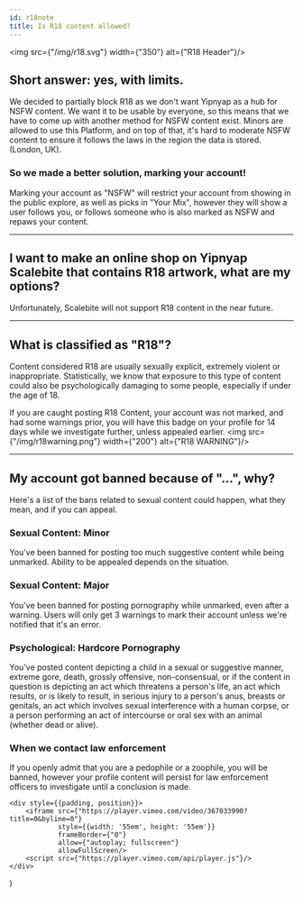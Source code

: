 ```yaml
---
id: r18note
title: Is R18 content allowed?
---
```


<img src={"/img/r18.svg"} width={"350"} alt={"R18 Header"}/>

## Short answer: yes, with limits.
We decided to partially block R18 as we don't want Yipnyap as a hub for NSFW content. We want it to be usable by
everyone, so this means that we have to come up with another method for NSFW content exist. Minors are allowed to use
this Platform, and on top of that, it's hard to moderate NSFW content to ensure it follows the laws in the region the
data is stored. (London, UK).

### So we made a better solution, marking your account!
Marking your account as "NSFW" will restrict your account from showing in the public explore, as well as picks in "Your
Mix", however they will show a user follows you, or follows someone who is also marked as NSFW and repaws your content.

---

## I want to make an online shop on Yipnyap Scalebite that contains R18 artwork, what are my options?
Unfortunately, Scalebite will not support R18 content in the near future.

---

## What is classified as "R18"?
Content considered R18 are usually sexually explicit, extremely violent or inappropriate. Statistically, we know that
exposure to this type of content could also be psychologically damaging to some people, especially if under the age of
18.

If you are caught posting R18 Content, your account was not marked, and had some warnings prior, you will have this
badge on your profile for 14 days while we investigate further, unless appealed earlier.
<img src={"/img/r18warning.png"} width={"200"} alt={"R18 WARNING"}/>

---

## My account got banned because of "...", why?
Here's a list of the bans related to sexual content could happen, what they mean, and if you can appeal.

### Sexual Content: Minor
You've been banned for posting too much suggestive content while being unmarked. Ability
to be appealed depends on the situation.

### Sexual Content: Major
You've been banned for posting pornography while unmarked, even after a warning. Users
will only get 3 warnings to mark their account unless we're notified that it's an error.

### Psychological: Hardcore Pornography
You've posted content depicting a child in a sexual or suggestive manner, extreme gore, death, grossly offensive,
non-consensual, or if the content in question is depicting an act which threatens a person's life, an act which results,
or is likely to result, in serious injury to a person's anus, breasts or genitals, an act which involves sexual
interference with a human corpse, or a person performing an act of intercourse or oral sex with an animal
(whether dead or alive).

### When we contact law enforcement
If you openly admit that you are a pedophile or a zoophile, you will be banned, however your profile content will
persist for law enforcement officers to investigate until a conclusion is made.

    <div style={{padding, position}}>
        <iframe src={"https://player.vimeo.com/video/367033990?title=0&byline=0"}
                style={{width: '55em', height: '55em'}}
                frameBorder={"0"}
                allow={"autoplay; fullscreen"}
                allowFullScreen/>
        <script src={"https://player.vimeo.com/api/player.js"}/>
    </div>
)
